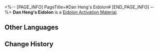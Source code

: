<%-- [PAGE_INFO]
PageTitle=#Dan Heng's Eidolon#
[END_PAGE_INFO] --%>
{{Item Infobox
|id          = 11002
|image       = Item Dan Heng's Eidolon.png
|type        = Eidolon Activation Material
|invCategory = 
|rarity      = 4
|effect      = Material for raising Dan Heng's Eidolon Level.
|description = 
}}
'''Dan Heng's Eidolon''' is a [[Eidolon Activation Material]].

==Other Languages==
{{Other Languages
|en   = Dan Heng's Eidolon
|zhs  = 【丹恒】的星魂
|zht  = 【丹恆】的星魂
|ja   = 「丹恒」の星魂
|ko   = [단항]의 성혼
|es   = Eidolon de Dan Heng
|fr   = Eidolon de Dan Heng
|ru   = Эйдолон Дань Хэна
|th   = Eidolon ของ Dan Heng
|vi   = Tinh Hồn Dan Heng
|de   = Dan Hengs Eidolon
|id   = Dan Heng's Eidolon
|pt   = Eidolon de Dan Heng
}}

==Change History==
{{Change History|1.0}}